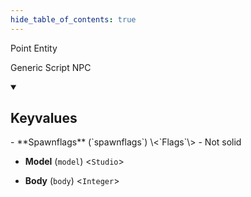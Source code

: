```yaml
---
hide_table_of_contents: true
---
```


<!---
!!!!!!
THIS PAGE IS AUTOGENERATED FROM GAME FGD DEFINITIONS!
DO NOT EDIT MANUALLY!
!!!!!!

In order to make edits, you can make an annotation file in /fgd_dump_overrides
-->


Point Entity

Generic Script NPC

<details open>
<summary><h2>Keyvalues</h2></summary>
- **Spawnflags** (`spawnflags`) \<`Flags`\>
  - Not solid


- **Model** (`model`) \<`Studio`\>

- **Body** (`body`) \<`Integer`\>


 </details>

